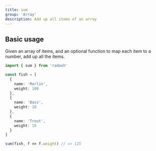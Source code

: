 ```yaml
---
title: sum
group: 'Array'
description: Add up all items of an array
---
```


## Basic usage

Given an array of items, and an optional function to map each item to a number, add up all the items.

```ts
import { sum } from 'radash'

const fish = [
  {
    name: 'Marlin',
    weight: 100
  },
  {
    name: 'Bass',
    weight: 10
  },
  {
    name: 'Trout',
    weight: 15
  }
]

sum(fish, f => f.weight) // => 125
```

